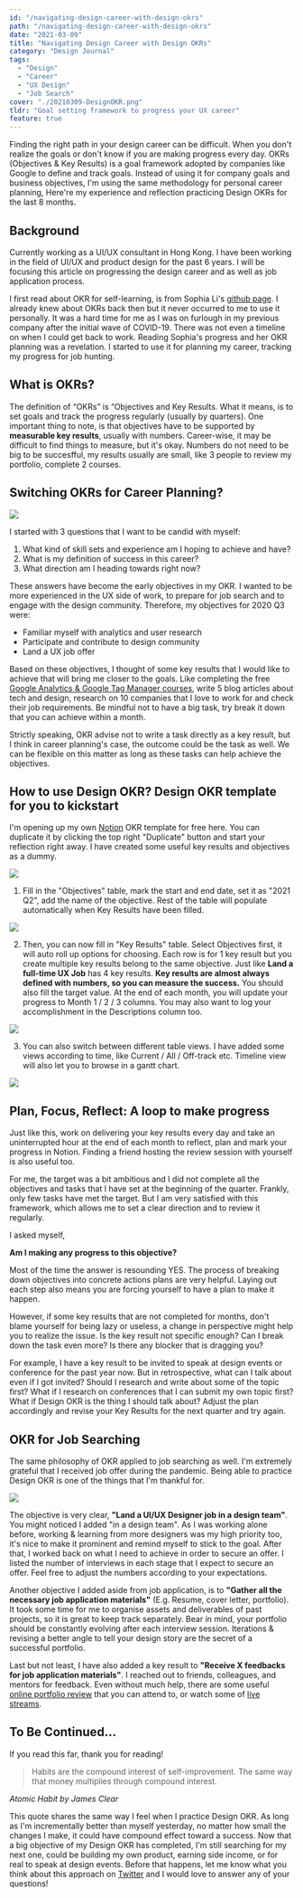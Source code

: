 ```yaml
---
id: "/navigating-design-career-with-design-okrs"
path: "/navigating-design-career-with-design-okrs"
date: "2021-03-09"
title: "Navigating Design Career with Design OKRs"
category: "Design Journal"
tags:
  - "Design"
  - "Career"
  - "UX Design"
  - "Job Search"
cover: "./20210309-DesignOKR.png"
tldr: "Goal setting framework to progress your UX career"
feature: true
---
```



Finding the right path in your design career can be difficult. When you don't realize the goals or don't know if you are making progress every day. OKRs (Objectives & Key Results) is a goal framework adopted by companies like Google to define and track goals. Instead of using it for company goals and business objectives, I'm using the same methodology for personal career planning, Here're my experience and reflection practicing Design OKRs for the last 8 months.

## Background
Currently working as a UI/UX consultant in Hong Kong. I have been working in the field of UI/UX and product design for the past 6 years. I will be focusing this article on progressing the design career and as well as job application process. 

I first read about OKR for self-learning, is from Sophia Li's [github page](https://github.com/sophi-li/OKRs-self-learning). I already knew about OKRs back then but it never occurred to me to use it personally. It was a hard time for me as I was on furlough in my previous company after the initial wave of COVID-19. There was not even a timeline on when I could get back to work. Reading Sophia's progress and her OKR planning was a revelation. I started to use it for planning my career, tracking my progress for job hunting.

## What is OKRs?
The definition of “OKRs” is “Objectives and Key Results. What it means, is to set goals and track the progress regularly (usually by quarters). One important thing to note, is that objectives have to be supported by **measurable key results**, usually with numbers. Career-wise, it may be difficult to find things to measure, but it's okay. Numbers do not need to be big to be succesfful, my results usually are small, like 3 people to review my portfolio, complete 2 courses. 

## Switching OKRs for Career Planning? 

![](design-okr-careerplan.png)

I started with 3 questions that I want to be candid with myself:

1. What kind of skill sets and experience am I hoping to achieve and have?
2. What is my definition of success in this career?
3. What direction am I heading towards right now?

These answers have become the early objectives in my OKR. I wanted to be more experienced in the UX side of work, to prepare for job search and to engage with the design community. Therefore, my objectives for 2020 Q3 were:

- Familiar myself with analytics and user research
- Participate and contribute to design community
- Land a UX job offer

Based on these objectives, I thought of some key results that I would like to achieve that will bring me closer to the goals. Like completing the free [Google Analytics & Google Tag Manager courses](https://analytics.google.com/analytics/academy/), write 5 blog articles about tech and design, research on 10 companies that I love to work for and check their job requirements. Be mindful not to have a big task, try break it down that you can achieve within a month.

Strictly speaking, OKR advise not to write a task directly as a key result, but I think in career planning's case, the outcome could be the task as well. We can be flexible on this matter as long as these tasks can help achieve the objectives. 

## How to use Design OKR? Design OKR template for you to kickstart

I'm opening up my own [Notion](https://notion.so) OKR template for free here. You can duplicate it by clicking the top right "Duplicate" button and start your reflection right away. I have created some useful key results and objectives as a dummy.

<ButtonPill text="Try Template Now" to="https://bit.ly/3v8lnmq" target="_blank" isSolid/>

![](design-okr-objectives.png)

1. Fill in the "Objectives" table, mark the start and end date, set it as "2021 Q2", add the name of the objective. Rest of the table will populate automatically when Key Results have been filled.

![](design-okr-krs.png)

2. Then, you can now fill in "Key Results" table. Select Objectives first, it will auto roll up options for choosing. Each row is for 1 key result but you create multiple key results belong to the same objective. Just like **Land a full-time UX Job** has 4 key results. **Key results are almost always defined with numbers, so you can measure the success.** You should also fill the target value. At the end of each month, you will update your progress to Month 1 / 2 / 3 columns. You may also want to log your accomplishment in the Descriptions column too.

![](design-okr-views.png)

3. You can also switch between different table views. I have added some views according to time, like Current / All / Off-track etc. Timeline view will also let you to browse in a gantt chart.

![](design-okr-gantt.png)


## Plan, Focus, Reflect: A loop to make progress

Just like this, work on delivering your key results every day and take an uninterrupted hour at the end of each month to reflect, plan and mark your progress in Notion. Finding a friend hosting the review session with yourself is also useful too.

For me, the target was a bit ambitious and I did not complete all the objectives and tasks that I have set at the beginning of the quarter. Frankly, only few tasks have met the target. But I am very satisfied with this framework, which allows me to set a clear direction and to review it regularly. 

I asked myself, 

**Am I making any progress to this objective?**

Most of the time the answer is resounding YES. The process of breaking down objectives into concrete actions plans are very helpful. Laying out each step also means you are forcing yourself to have a plan to make it happen. 

However, if some key results that are not completed for months, don't blame yourself for being lazy or useless, a change in perspective might help you to realize the issue. Is the key result not specific enough? Can I break down the task even more? Is there any blocker that is dragging you?

For example, I have a key result to be invited to speak at design events or conference for the past year now. But in retrospective, what can I talk about even if I got invited? Should I research and write about some of the topic first? What if I research on conferences that I can submit my own topic first? What if Design OKR is the thing I should talk about? Adjust the plan accordingly and revise your Key Results for the next quarter and try again.

## OKR for Job Searching

The same philosophy of OKR applied to job searching as well. I'm extremely grateful that I received job offer during the pandemic. Being able to practice Design OKR is one of the things that I'm thankful for.

![](design-okr-jobsearch.png)

The objective is very clear, **"Land a UI/UX Designer job in a design team"**.  You might noticed I added "in a design team". As I was working alone before, working & learning from more designers was my high priority too, it's nice to make it prominent and remind myself to stick to the goal. After that, I worked back on what I need to achieve in order to secure an offer. I listed the number of interviews in each stage that I expect to secure an offer. Feel free to adjust the numbers according to your expectations. 

Another objective I added aside from job application, is to **"Gather all the necessary job application materials"** (E.g. Resume, cover letter, portfolio). It took some time for me to organise assets and deliverables of past projects, so it is great to keep track separately. Bear in mind, your portfolio should be constantly evolving after each interview session. Iterations & revising a better angle to tell your design story are the secret of a successful portfolio.

Last but not least, I have also added a key result to **"Receive X feedbacks for job application materials"**. I reached out to friends, colleagues, and mentors for feedback. Even without much help, there are some useful [online portfolio review](https://www.adplist.org/) that you can attend to, or watch some of [live streams](https://www.youtube.com/watch?v=3fIgQHFQJkI). 

## To Be Continued...

If you read this far, thank you for reading!

> Habits are the compound interest of self-improvement. The same way that money multiplies through compound interest.

<cite>Atomic Habit by James Clear </cite>

This quote shares the same way I feel when I practice Design OKR. As long as I'm incrementally better than myself yesterday, no matter how small the changes I make, it could have compound effect toward a success. Now that a big objective of my Design OKR has completed, I'm still searching for my next one, could be building my own product, earning side income, or for real to speak at design events. Before that happens, let me know what you think about this approach on [Twitter](https://twitter.com/desktopofsamuel) and I would love to answer any of your questions!